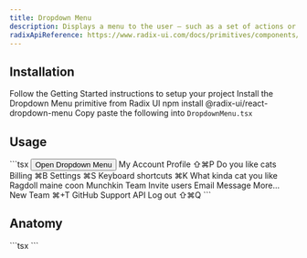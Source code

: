 ```yaml
---
title: Dropdown Menu
description: Displays a menu to the user — such as a set of actions or functions — triggered by a button.
radixApiReference: https://www.radix-ui.com/docs/primitives/components/dropdown-menu#api-reference
---
```


<ComponentDemo name="DropdownMenu" />

## <HeaderLink href="#installation" id="installation">Installation</HeaderLink>

<Steps>

<Step className="inline-flex items-center gap-2 [&>p]:mt-0">
  Follow the
  <Link href={"/docs/getting-started"}>Getting Started</Link>
  instructions to setup your project
</Step>
<Step>Install the Dropdown Menu primitive from Radix UI</Step>
<CodeCopyBlock className="mt-2 py-4">npm install @radix-ui/react-dropdown-menu</CodeCopyBlock>
<Step>
  Copy paste the following into <Code>DropdownMenu.tsx</Code>
</Step>
<ComponentSource name="DropdownMenu" />

</Steps>

## <HeaderLink href="#usage" id="usage">Usage</HeaderLink>

<CodeCopyBlock>
  ```tsx
  <DropdownMenu>
    <DropdownMenuTrigger asChild>
      <Button variants={{ type: "secondary" }}>Open Dropdown Menu</Button>
    </DropdownMenuTrigger>
    <DropdownMenuContent className="w-56">
      <DropdownMenuLabel>My Account</DropdownMenuLabel>
      <DropdownMenuSeparator />
      <DropdownMenuGroup>
        <DropdownMenuItem>
          <User className="mr-2 h-4 w-4" />
          <span>Profile</span>
          <DropdownMenuShortcut>⇧⌘P</DropdownMenuShortcut>
        </DropdownMenuItem>
        <DropdownMenuCheckboxItem checked={likesCats} onCheckedChange={setLikesCats}>
          <span>Do you like cats</span>
        </DropdownMenuCheckboxItem>
        <DropdownMenuItem>
          <CreditCard className="mr-2 h-4 w-4" />
          <span>Billing</span>
          <DropdownMenuShortcut>⌘B</DropdownMenuShortcut>
        </DropdownMenuItem>
        <DropdownMenuItem>
          <Settings className="mr-2 h-4 w-4" />
          <span>Settings</span>
          <DropdownMenuShortcut>⌘S</DropdownMenuShortcut>
        </DropdownMenuItem>
        <DropdownMenuItem>
          <Keyboard className="mr-2 h-4 w-4" />
          <span>Keyboard shortcuts</span>
          <DropdownMenuShortcut>⌘K</DropdownMenuShortcut>
        </DropdownMenuItem>
      </DropdownMenuGroup>
      <DropdownMenuSeparator />
      <DropdownMenuGroup>
        <DropdownMenuLabel>What kinda cat you like</DropdownMenuLabel>
        <DropdownMenuRadioGroup value={favCatBreed} onValueChange={setFavCatBreed}>
          <DropdownMenuRadioItem value="ragdoll">
            <span>Ragdoll</span>
          </DropdownMenuRadioItem>
          <DropdownMenuRadioItem value="Maine coon">
            <span>maine coon</span>
          </DropdownMenuRadioItem>
          <DropdownMenuRadioItem value="Munchkin">
            <span>Munchkin</span>
          </DropdownMenuRadioItem>
        </DropdownMenuRadioGroup>
      </DropdownMenuGroup>
      <DropdownMenuGroup>
        <DropdownMenuItem>
          <Users className="mr-2 h-4 w-4" />
          <span>Team</span>
        </DropdownMenuItem>
        <DropdownMenuSub>
          <DropdownMenuSubTrigger>
            <UserPlus className="mr-2 h-4 w-4" />
            <span>Invite users</span>
          </DropdownMenuSubTrigger>
          <DropdownMenuPortal>
            <DropdownMenuSubContent>
              <DropdownMenuItem>
                <Mail className="mr-2 h-4 w-4" />
                <span>Email</span>
              </DropdownMenuItem>
              <DropdownMenuItem>
                <MessageSquare className="mr-2 h-4 w-4" />
                <span>Message</span>
              </DropdownMenuItem>
              <DropdownMenuSeparator />
              <DropdownMenuItem>
                <PlusCircle className="mr-2 h-4 w-4" />
                <span>More...</span>
              </DropdownMenuItem>
            </DropdownMenuSubContent>
          </DropdownMenuPortal>
        </DropdownMenuSub>
        <DropdownMenuItem>
          <Plus className="mr-2 h-4 w-4" />
          <span>New Team</span>
          <DropdownMenuShortcut>⌘+T</DropdownMenuShortcut>
        </DropdownMenuItem>
      </DropdownMenuGroup>
      <DropdownMenuSeparator />
      <DropdownMenuItem>
        <Github className="mr-2 h-4 w-4" />
        <span>GitHub</span>
      </DropdownMenuItem>
      <DropdownMenuItem>
        <LifeBuoy className="mr-2 h-4 w-4" />
        <span>Support</span>
      </DropdownMenuItem>
      <DropdownMenuItem disabled>
        <Cloud className="mr-2 h-4 w-4" />
        <span>API</span>
      </DropdownMenuItem>
      <DropdownMenuSeparator />
      <DropdownMenuItem>
        <LogOut className="mr-2 h-4 w-4" />
        <span>Log out</span>
        <DropdownMenuShortcut>⇧⌘Q</DropdownMenuShortcut>
      </DropdownMenuItem>
    </DropdownMenuContent>
  </DropdownMenu>
  ```
</CodeCopyBlock>

## <HeaderLink href="#anatomy" id="anatomy">Anatomy</HeaderLink>

<CodeBlock>
  ```tsx
  <DropdownMenu>
    <DropdownMenuTrigger></DropdownMenuTrigger>
    <DropdownMenuContent>
      <DropdownMenuLabel></DropdownMenuLabel>
      <DropdownMenuSeparator />
      <DropdownMenuGroup>
        <DropdownMenuItem>
          <DropdownMenuShortcut></DropdownMenuShortcut>
        </DropdownMenuItem>
        <DropdownMenuCheckboxItem></DropdownMenuCheckboxItem>
      </DropdownMenuGroup>
      <DropdownMenuSeparator />
      <DropdownMenuRadioGroup>
        <DropdownMenuRadioItem></DropdownMenuRadioItem>
        <DropdownMenuRadioItem></DropdownMenuRadioItem>
        <DropdownMenuRadioItem></DropdownMenuRadioItem>
      </DropdownMenuRadioGroup>
      <DropdownMenuSub>
        <DropdownMenuSubTrigger>
        </DropdownMenuSubTrigger>
        <DropdownMenuPortal>
          <DropdownMenuSubContent>
            <DropdownMenuItem>
            </DropdownMenuItem>
          </DropdownMenuSubContent>
        </DropdownMenuPortal>
      </DropdownMenuSub>
  </DropdownMenu>
  ```
</CodeBlock>
